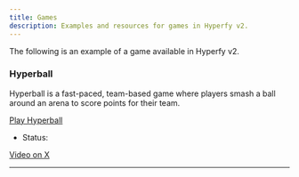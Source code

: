 ```yaml
---
title: Games
description: Examples and resources for games in Hyperfy v2.
---
```



The following is an example of a game available in Hyperfy v2.

### Hyperball
Hyperball is a fast-paced, team-based game where players smash a ball around an arena to score points for their team.


[Play Hyperball](/games/hyperball)
* Status: <Badge text="Beta" variant="tip" />

[Video on X](/reference/x/#hyperfy)

---
